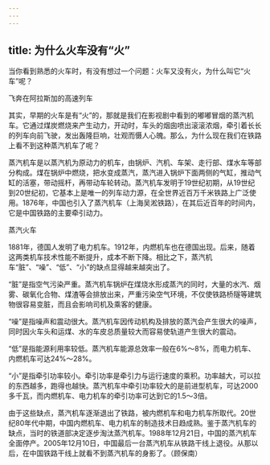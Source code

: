 ```yaml
---
---
---
```

title: 为什么火车没有“火”
---




当你看到熟悉的火车时，有没有想过一个问题：火车又没有火，为什么叫它“火车”呢？

飞奔在阿拉斯加的高速列车



其实，早期的火车是有“火”的，那就是我们在影视剧中看到的嘟嘟冒烟的蒸汽机车。它通过煤炭燃烧来产生动力，开动时，车头的烟囱喷出滚滚浓烟，牵引着长长的列车向前飞驶，发出轰隆巨响，壮观而慑人心魄。那么，为什么现在我们在铁路上看不到这种蒸汽机车了呢？

蒸汽机车是以蒸汽机为原动力的机车，由锅炉、汽机、车架、走行部、煤水车等部分构成。煤在锅炉中燃烧，把水变成蒸汽，蒸汽进入锅炉下面两侧的气缸，推动气缸的活塞，带动摇杆，再带动车轮转动。蒸汽机车发明于19世纪初期，从19世纪到20世纪初，它基本上是唯一的列车动力源，在全世界近百万千米铁路上广泛使用。1876年，中国也引入了蒸汽机车（上海吴淞铁路），在其后近百年的时间内，它是中国铁路的主要牵引动力。

蒸汽火车





1881年，德国人发明了电力机车。1912年，内燃机车也在德国出现。后来，随着这两类机车技术性能不断提升，成本不断下降。相比之下，蒸汽机车“脏”、“噪”、“低”、“小”的缺点显得越来越突出了。

“脏”是指空气污染严重。蒸汽机车锅炉在煤烧水形成蒸汽的同时，大量的水汽、烟雾、碳氧化合物、煤渣等会排放出来，严重污染空气环境，不仅使铁路桥隧等建筑物很容易变脏，而且会影响司机及乘客的健康。

“噪”是指噪声和震动很大。蒸汽机车因传动机构及排放的蒸汽会产生很大的噪声，同时因火车头和运煤、水的车皮总质量较大而容易使轨道产生很大的震动。

“低”是指能源利用率较低。蒸汽机车能源总效率一般在6%～8%，而电力机车、内燃机车可达24%～28%。

“小”是指牵引功率较小。牵引功率是牵引力与运行速度的乘积。功率越大，可以拉的东西越多，跑得也越快。蒸汽机车中牵引功率较大的是前进型机车，可达2000多千瓦，而内燃机车、电力机车的牵引功率可达到它的1.5～3倍。

由于这些缺点，蒸汽机车逐渐退出了铁路，被内燃机车和电力机车所取代。20世纪80年代中期，中国内燃机车、电力机车的制造技术日趋成熟。鉴于蒸汽机车的缺点，当时的铁道部决定逐步淘汰蒸汽机车。1988年12月21日，中国的蒸汽机车全面停产。2005年12月10日，中国最后一台蒸汽机车从铁路干线上退役。从那以后，在中国铁路干线上就看不到蒸汽机车的身影了。（顾保南）